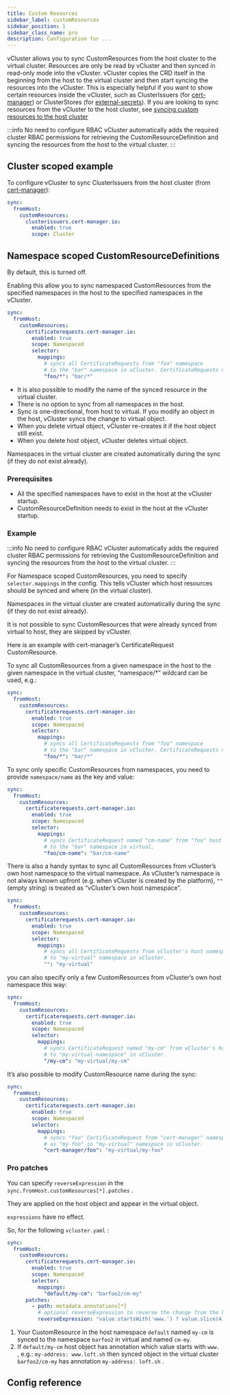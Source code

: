 ```yaml
---
title: Custom Resources
sidebar_label: customResources
sidebar_position: 1
sidebar_class_name: pro
description: Configuration for ...
---
```



<ProAdmonition/>

vCluster allows you to sync CustomResources from the host cluster to the virtual cluster. Resources are only be read by vCluster and then synced in read-only mode into the vCluster. vCluster copies the CRD itself in the beginning from the host to the virtual cluster and then start syncing the resources into the vCluster. This is especially helpful if you want to show certain resources inside the vCluster, such as ClusterIssuers (for [cert-manager](https://cert-manager.io/)) or ClusterStores (for [external-secrets](https://external-secrets.io/latest/)).
If you are looking to sync resources from the vCluster to the host cluster, see [syncing custom resources to the host cluster](../to-host/advanced/custom-resources)

:::info No need to configure RBAC
vCluster automatically adds the required cluster RBAC permissions for retrieving the CustomResourceDefinition and syncing the resources from the host to the virtual cluster.
:::

## Cluster scoped example

To configure vCluster to sync ClusterIssuers from the host cluster (from [cert-manager](https://cert-manager.io/)):
```yaml
sync:
  fromHost:
    customResources:
      clusterissuers.cert-manager.io:
        enabled: true
        scope: Cluster
```
<!-- vale Google.Headings = NO -->
## Namespace scoped CustomResourceDefinitions
<!-- vale Google.Headings = YES -->
By default, this is turned off.

Enabling this allow you to sync namespaced CustomResources from the specified namespaces in the host to the specified namespaces in the vCluster.
```yaml title="vcluster.yaml"
sync:
  fromHost:
    customResources:
      certificaterequests.cert-manager.io:
        enabled: true
        scope: Namespaced
        selector:
          mappings:
            # syncs all CertificateRequests from "foo" namespace
            # to the "bar" namespace in vCluster. CertificateRequests names are unchanged.
            "foo/*": "bar/*"
```

- It is also possible to modify the name of the synced resource in the virtual cluster.
- There is no option to sync from all namespaces in the host.
- Sync is one-directional, from host to virtual. If you modify an object in the host, vCluster syncs the change to virtual object.
- When you delete virtual object, vCluster re-creates it if the host object still exist.
- When you delete host object, vCluster deletes virtual object.

Namespaces in the virtual cluster are created automatically during the sync (if they do not exist already).

### Prerequisites

* All the specified namespaces have to exist in the host at the vCluster startup.
* CustomResourceDefinition needs to exist in the host at the vCluster startup.

### Example

:::info No need to configure RBAC
vCluster automatically adds the required cluster RBAC permissions for retrieving the CustomResourceDefinition and syncing the resources from the host to the virtual cluster.
:::

For Namespace scoped CustomResources, you need to specify `selector.mappings` in the config. This tells vCluster which host resources should be synced and where (in the virtual cluster).

Namespaces in the virtual cluster are created automatically during the sync (if they do not exist already).

It is not possible to sync CustomResources that were already synced from virtual to host, they are skipped by vCluster.

Here is an example with cert-manager’s CertificateRequest CustomResource.

To sync all CustomResources from a given namespace in the host to the given namespace in the virtual cluster, “namespace/*” wildcard can be used, e.g.:

```yaml
sync:
  fromHost:
    customResources:
      certificaterequests.cert-manager.io:
        enabled: true
        scope: Namespaced
        selector:
          mappings:
            # syncs all CertificateRequests from "foo" namespace
            # to the "bar" namespace in vCluster. CertificateRequests names are unchanged.
            "foo/*": "bar/*"
```

To sync only specific CustomResources from namespaces, you need to provide `namespace/name` as the key and value:

```yaml
sync:
  fromHost:
    customResources:
      certificaterequests.cert-manager.io:
        enabled: true
        scope: Namespaced
        selector:
          mappings:
            # syncs CertificateRequest named "cm-name" from "foo" host namespace
            # to the "bar" namespace in virtual.
            "foo/cm-name": "bar/cm-name"
```

There is also a handy syntax to sync all CustomResources from vCluster’s own host namespace to the virtual namespace. As vCluster’s namespace is not always known upfront (e.g. when vCluster is created by the platform), `""` (empty string) is treated as “vCluster’s own host namespace”.

```yaml
sync:
  fromHost:
    customResources:
      certificaterequests.cert-manager.io:
        enabled: true
        scope: Namespaced
        selector:
          mappings:
            # syncs all CertificateRequests from vCluster's host namespace
            # to "my-virtual" namespace in vCluster.
            "": "my-virtual"
```

you can also specify only a few CustomResources from vCluster’s own host namespace this way:

```yaml
sync:
  fromHost:
    customResources:
      certificaterequests.cert-manager.io:
        enabled: true
        scope: Namespaced
        selector:
          mappings:
            # syncs CertificateRequest named "my-cm" from vCluster's host namespace
            # to "my-virtual-namespace" in vCluster.
            "/my-cm": "my-virtual/my-cm"
```

It’s also possible to modify CustomResource name during the sync:

```yaml
sync:
  fromHost:
    customResources:
      certificaterequests.cert-manager.io:
        enabled: true
        scope: Namespaced
        selector:
          mappings:
            # syncs "foo" CertificateRequest from "cert-manager" namespace in the host
            # as "my-foo" in "my-virtual" namespace in vCluster.
            "cert-manager/foo": "my-virtual/my-foo"
```

### Pro patches

You can specify `reverseExpression` in the `sync.fromHost.customResources[*].patches` .

They are applied on the host object and appear in the virtual object.

`expressions` have no effect.

So, for the following `vcluster.yaml` :

```yaml
sync:
  fromHost:
    customResources:
      certificaterequests.cert-manager.io:
        enabled: true
        scope: Namespaced
        selector:
          mappings:
            "default/my-cm": "barfoo2/cm-my"
      patches:
        - path: metadata.annotations[*]
          # optional reverseExpression to reverse the change from the host cluster
          reverseExpression: "value.startsWith('www.') ? value.slice(4) : value"
```

1. Your CustomResource in the host namespace `default` named `my-cm` is synced to the namespace `barfoo2` in virtual and named `cm-my`.
2. If `default/my-cm` host object has annotation which value starts with `www.` , e.g.: `my-address: www.loft.sh` then synced object in the virtual cluster `barfoo2/cm-my` has annotation `my-address: loft.sh` .


<NamespacedCustomResourcesExample/>

## Config reference

<CustomResourceDefinitions/>
